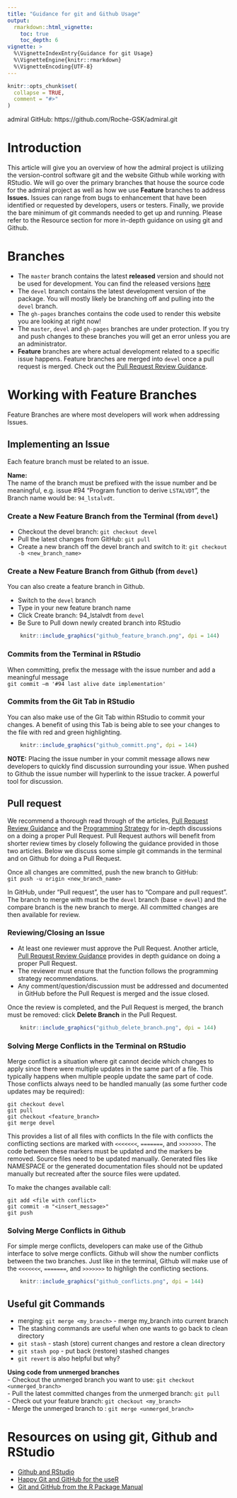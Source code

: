 ```yaml
---
title: "Guidance for git and Github Usage"
output: 
  rmarkdown::html_vignette:
    toc: true
    toc_depth: 6
vignette: >
  %\VignetteIndexEntry{Guidance for git Usage}
  %\VignetteEngine{knitr::rmarkdown}
  %\VignetteEncoding{UTF-8}
---
```


```r
knitr::opts_chunk$set(
  collapse = TRUE,
  comment = "#>"
)
```

admiral GitHub: https://github.com/Roche-GSK/admiral.git

# Introduction

This article will give you an overview of how the admiral project is utilizing the version-control software git and the website Github while working with RStudio.  We will go over the primary branches that house the source code for the admiral project as well as how we use **Feature** branches to address **Issues.**  Issues can range from bugs to enhancement that have been identified or requested by developers, users or testers.  Finally, we provide the bare minimum of git commands needed to get up and running.  Please refer to the Resource section for more in-depth guidance on using git and Github.  

# Branches

-	The `master` branch contains the latest **released** version and should not be used for development. You can find the released versions [here](https://github.com/Roche-GSK/admiral/releases) 
-	The `devel` branch contains the latest development version of the package.  You will mostly likely be branching off and pulling into the `devel` branch.
- The `gh-pages` branches contains the code used to render this website you are looking at right now!
- The `master`, `devel` and `gh-pages` branches are under protection.  If you try and push changes to these branches you will get an error unless you are an administrator.  
-	**Feature** branches are where actual development related to a specific issue happens. Feature branches are merged into `devel` once a pull request is merged.  Check out the [Pull Request Review Guidance](pr_review_guidance.html).


# Working with Feature Branches

Feature Branches are where most developers will work when addressing Issues.  

## Implementing an Issue

Each feature branch must be related to an issue.

**Name:**  
The name of the branch must be prefixed with the issue number and be meaningful, e.g. issue #94 "Program function to derive `LSTALVDT`", the Branch name would be: `94_lstalvdt`.

### Create a New Feature Branch from the Terminal (from `devel`)

-	Checkout the devel branch: `git checkout devel`  
-	Pull the latest changes from GitHub: `git pull`  
-	Create a new branch off the devel branch and switch to it: `git checkout -b <new_branch_name>`

### Create a New Feature Branch from Github (from `devel`)

You can also create a feature branch in Github.  

- Switch to the `devel` branch
- Type in your new feature branch name
- Click Create branch: 94_lstalvdt from `devel`
- Be Sure to Pull down newly created branch into RStudio

```r
    knitr::include_graphics("github_feature_branch.png", dpi = 144)
```


### Commits from the Terminal in RStudio

When committing, prefix the message with the issue number and add a meaningful message  
`git commit –m '#94 last alive date implementation'`

### Commits from the Git Tab in RStudio

You can also make use of the Git Tab within RStudio to commit your changes.  A benefit of using this Tab is being able to see your changes to the file with red and green highlighting.  

```r
    knitr::include_graphics("github_committ.png", dpi = 144)
```


**NOTE:**  Placing the issue number in your commit message allows new developers to quickly find discussion surrounding your issue.  When pushed to Github the issue number will hyperlink to the issue tracker.  A powerful tool for discussion.

## Pull request

We recommend a thorough read through of the articles, [Pull Request Review Guidance](pr_review_guidance.html) and the [Programming Strategy](programming_strategy.html) for in-depth discussions on a doing a proper Pull Request.   Pull Request authors will benefit from shorter review times by closely following the guidance provided in those two articles.  Below we discuss some simple git commands in the terminal and on Github for doing a Pull Request.  

Once all changes are committed, push the new branch to GitHub:  
`git push -u origin <new_branch_name>`  
  
In GitHub, under "Pull request", the user has to "Compare and pull request". The branch to merge with must be the `devel` branch (base = `devel`) and the compare branch is the new branch to merge. All committed changes are then available for review.

### Reviewing/Closing an Issue

- At least one reviewer must approve the Pull Request.  Another article, [Pull Request Review Guidance](pr_review_guidance.html) provides in depth guidance on doing a proper Pull Request. 
- The reviewer must ensure that the function follows the programming strategy recommendations.  
- Any comment/question/discussion must be addressed and documented in GitHub before the Pull Request is merged and the issue closed.

Once the review is completed, and the Pull Request is merged, the branch must be removed: click **Delete Branch** in the Pull Request.

```r
    knitr::include_graphics("github_delete_branch.png", dpi = 144)
```


### Solving Merge Conflicts in the Terminal on RStudio

Merge conflict is a situation where git cannot decide which changes to apply since there were multiple updates in the same part of a file. This typically happens when multiple people update the same part of code. Those conflicts always need to be handled manually (as some further code updates may be required):

```
git checkout devel
git pull
git checkout <feature_branch>  
git merge devel
```
  
This provides a list of all files with conflicts In the file with conflicts the conflicting sections are marked with `<<<<<<<`, `=======`, and `>>>>>>>`. The code between these markers must be updated and the markers be removed. Source files need to be updated manually. Generated files like NAMESPACE or the generated documentation files should not be updated manually but recreated after the source files were updated.  
  
To make the changes available call:

```
git add <file with conflict> 
git commit -m "<insert_message>"
git push
```

### Solving Merge Conflicts in Github

For simple merge conflicts, developers can make use of the Github interface to solve merge conflicts.  Github will show the number conflicts between the two branches.  Just like in the terminal, Github will make use of the `<<<<<<<`, `=======`, and `>>>>>>>` to highligh the conflicting sections.  

```r
    knitr::include_graphics("github_conflicts.png", dpi = 144)
```


## Useful git Commands

-	merging: `git merge <my_branch>` - merge my_branch into current branch  
-	The stashing commands are useful when one wants to go back to clean directory 
-	`git stash` - stash (store) current changes and restore a clean directory  
-	`git stash pop` - put back (restore) stashed changes  
- `git revert` is also helpful but why?

**Using code from unmerged branches**  
-	Checkout the unmerged branch you want to use: `git checkout <unmerged_branch>`  
-	Pull the latest committed changes from the unmerged branch: `git pull`  
-	Check out your feature branch: `git checkout <my_branch>`  
-	Merge the unmerged branch to <my_branch>: `git merge <unmerged_branch>`

# Resources on using git, Github and RStudio

* [Github and RStudio](https://resources.github.com/whitepapers/github-and-rstudio/)
* [Happy Git and GitHub for the useR](https://happygitwithr.com/)
* [Git and GitHub from the R Package Manual](https://r-pkgs.org/git.html)


